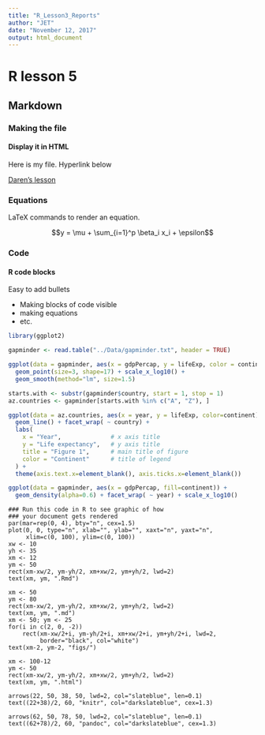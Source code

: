```yaml
---
title: "R_Lesson3_Reports"
author: "JET"
date: "November 12, 2017"
output: html_document
---
```


# R lesson 5
## Markdown
### Making the file
#### Display it in HTML
Here is my file. Hyperlink below

[Daren's lesson](https://hackmd.io/BwM2BMITgdgWgGwGMDMw4BYBGKCMcsAmDQuFEFVKagViygFMg===)

### Equations

LaTeX commands to render an equation.

$$y = \mu + \sum_{i=1}^p \beta_i x_i + \epsilon$$

### Code
#### R code blocks
Easy to add bullets

- Making blocks of code visible
- making equations
- etc.

```r
library(ggplot2)
```

```r
gapminder <- read.table("../Data/gapminder.txt", header = TRUE)
```

```r
ggplot(data = gapminder, aes(x = gdpPercap, y = lifeExp, color = continent)) +
  geom_point(size=3, shape=17) + scale_x_log10() +
  geom_smooth(method="lm", size=1.5)

starts.with <- substr(gapminder$country, start = 1, stop = 1)
az.countries <- gapminder[starts.with %in% c("A", "Z"), ]

ggplot(data = az.countries, aes(x = year, y = lifeExp, color=continent)) +
  geom_line() + facet_wrap( ~ country) +
  labs(
    x = "Year",              # x axis title
    y = "Life expectancy",   # y axis title
    title = "Figure 1",      # main title of figure
    color = "Continent"      # title of legend
  ) +
  theme(axis.text.x=element_blank(), axis.ticks.x=element_blank())

ggplot(data = gapminder, aes(x = gdpPercap, fill=continent)) +
  geom_density(alpha=0.6) + facet_wrap( ~ year) + scale_x_log10()

```

```
### Run this code in R to see graphic of how
### your document gets rendered
par(mar=rep(0, 4), bty="n", cex=1.5)
plot(0, 0, type="n", xlab="", ylab="", xaxt="n", yaxt="n",
     xlim=c(0, 100), ylim=c(0, 100))
xw <- 10
yh <- 35
xm <- 12
ym <- 50
rect(xm-xw/2, ym-yh/2, xm+xw/2, ym+yh/2, lwd=2)
text(xm, ym, ".Rmd")

xm <- 50
ym <- 80
rect(xm-xw/2, ym-yh/2, xm+xw/2, ym+yh/2, lwd=2)
text(xm, ym, ".md")
xm <- 50; ym <- 25
for(i in c(2, 0, -2))
    rect(xm-xw/2+i, ym-yh/2+i, xm+xw/2+i, ym+yh/2+i, lwd=2,
         border="black", col="white")
text(xm-2, ym-2, "figs/")

xm <- 100-12
ym <- 50
rect(xm-xw/2, ym-yh/2, xm+xw/2, ym+yh/2, lwd=2)
text(xm, ym, ".html")

arrows(22, 50, 38, 50, lwd=2, col="slateblue", len=0.1)
text((22+38)/2, 60, "knitr", col="darkslateblue", cex=1.3)

arrows(62, 50, 78, 50, lwd=2, col="slateblue", len=0.1)
text((62+78)/2, 60, "pandoc", col="darkslateblue", cex=1.3)
```
